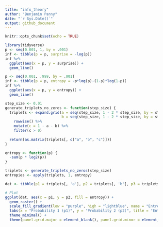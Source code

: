 ```yaml
---
title: "info_theory"
author: "Benjamin Panny"
date: "`r Sys.Date()`"
output: github_document
---
```


```r
knitr::opts_chunk$set(echo = TRUE)
```

```r
library(tidyverse)
p <- seq(0.001, 1, by = .001)
inf <- tibble(p = p, surprise = -log(p))
inf %>% 
  ggplot(aes(x = p, y = surprise)) +
  geom_line()
```


```r
p <- seq(0.001, .999, by = .001)
inf <- tibble(p = p, entropy = -p*log(p)-(1-p)*log(1-p))
inf %>% 
  ggplot(aes(x = p, y = entropy)) +
  geom_line()
```



```r
step_size <- 0.01
generate_triplets_no_zeros <- function(step_size) {
  triplets <- expand.grid(a = seq(step_size, 1 - 2 * step_size, by = step_size),
                          b = seq(step_size, 1 - 2 * step_size, by = step_size)) %>%
    rowwise() %>%
    mutate(c = 1 - a - b) %>%
    filter(c > 0)
  
  return(as.matrix(triplets[, c("a", "b", "c")]))
}

entropy <- function(p) {
  -sum(p * log2(p))
}

triplets <- generate_triplets_no_zeros(step_size)
entropies <- apply(triplets, 1, entropy)

dat <- tibble(p1 = triplets[, 'a'], p2 = triplets[, 'b'], p3 = triplets[, 'c'], entropy = entropies)

# Plot
ggplot(dat, aes(x = p1, y = p2, fill = entropy)) +
  geom_raster() +
  scale_fill_gradient(low = "purple", high = "lightblue", name = "Entropy") +
  labs(x = "Probability 1 (p1)", y = "Probability 2 (p2)", title = "Entropy of Probability Triplets") +
  theme_minimal() +
  theme(panel.grid.major = element_blank(), panel.grid.minor = element_blank())
```



